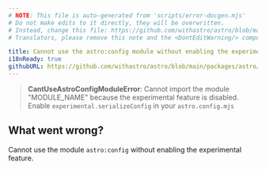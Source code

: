 ```yaml
---
# NOTE: This file is auto-generated from 'scripts/error-docgen.mjs'
# Do not make edits to it directly, they will be overwritten.
# Instead, change this file: https://github.com/withastro/astro/blob/main/packages/astro/src/core/errors/errors-data.ts
# Translators, please remove this note and the <DontEditWarning/> component.

title: Cannot use the astro:config module without enabling the experimental feature.
i18nReady: true
githubURL: https://github.com/withastro/astro/blob/main/packages/astro/src/core/errors/errors-data.ts
---
```


<DontEditWarning />


> **CantUseAstroConfigModuleError**: Cannot import the module "MODULE_NAME" because the experimental feature is disabled. Enable `experimental.serializeConfig` in your `astro.config.mjs` 

## What went wrong?
Cannot use the module `astro:config` without enabling the experimental feature.



